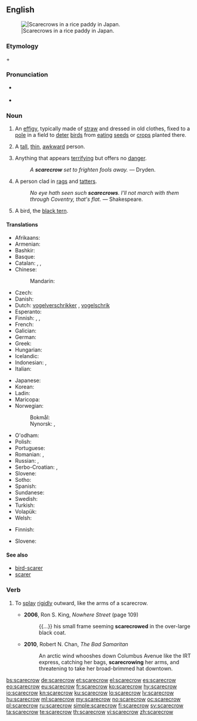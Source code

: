 ==English==
{{wikipedia}}
[[Image:Kakashi2.jpg|thumb||Scarecrows in a rice paddy in Japan.]]

===Etymology===
{{term|scare}} + {{term|crow}}

===Pronunciation===
* {{a|RP}} {{IPA|/ˈskɛə.krəʊ/|lang=en}}
* {{a|US}} {{IPA|/ˈskɛr.kroʊ/|lang=en}}

===Noun===
{{en-noun}}

# An [[effigy]], typically made of [[straw]] and dressed in old clothes, fixed to a [[pole]] in a field to [[deter]] [[bird]]s from [[eating]] [[seed]]s or [[crop]]s planted there.
# {{context|figuratively|pejorative|lang=en}} A [[tall]], [[thin]], [[awkward]] person.
# {{context|figurative|lang=en}} Anything that appears [[terrifying]] but offers no [[danger]].
#: ''A '''scarecrow''' set to frighten fools away.'' &mdash; Dryden.
# A person clad in [[rag]]s and [[tatter]]s.
#: ''No eye hath seen such '''scarecrows'''. I'll not march with them through Coventry, that's flat.'' &mdash; Shakespeare.
# {{context|UK|dialect|lang=en}} A bird, the [[black tern]].

====Translations====
{{trans-top|an effigy made to scare the birds away}}
* Afrikaans: {{t|af|voëlverskrikker}}
* Armenian: {{t|hy|խրտվիլակ|tr=xrtvilak}}
* Bashkir: {{t|ba|ҡарасҡы|tr=qarasqï|sc=Cyrl}}
* Basque: {{t+|eu|txorimalo}}
* Catalan: {{t|ca|espantall|m}}, {{t|ca|babarota|f}}, {{t|ca|espantaocells|m}}
* Chinese:
*: Mandarin: {{t+|cmn|稻草人|tr=dàocǎorén|sc=Hani}}
* Czech: {{t|cs|strašák|m}}
* Danish: {{t+|da|fugleskræmsel|n}}
* Dutch: [[vogelverschrikker]] {{g|m}}, {{qualifier|dialectal}} [[vogelschrik]]&nbsp;{{g|m}}
* Esperanto: {{t|eo|birdotimigilo}}
* Finnish: {{t+|fi|variksenpelätin}}, {{t+|fi|variksenpelätti}}, {{t+|fi|linnunpelätin}}
* French: {{t+|fr|épouvantail|m}}
* Galician: {{t|gl|espantallo|m}}
* German: {{t+|de|Vogelscheuche|f}}
* Greek: {{t+|el|σκιάχτρο|n|tr=skiáchtro}}
* Hungarian: {{t+|hu|madárijesztő}}
* Icelandic: {{t|is|fuglahræða}}
* Indonesian: {{t|id|orang-orangan}}, {{t|id|penakut burung}}
* Italian: {{t+|it|spaventapasseri|m}}
{{trans-mid}}
* Japanese: {{t|ja|かかし|tr=kakashi}}
* Korean: {{t+|ko|허수아비|tr=heosuabi|sc=Hang}}
* Ladin: {{t|lld|spantedl|m}}
* Maricopa: {{t|mrc|chiyer thʼer}}
* Norwegian: 
*: Bokmål: {{t+|nb|fugleskremsel|n}}
*: Nynorsk: {{t|nn|fugleskremsel|n}}, {{t|nn|fugleskremsle|f}}
* O'odham: {{t|ood|vaṣai gakidagĭ odham}}
* Polish: {{t+|pl|strach na wróble|m}}
* Portuguese: {{t+|pt|espantalho}}
* Romanian: {{t+|ro|sperietoare|f}}, {{t+|ro|momâie|f}}
* Russian: {{t+|ru|пугало|n|tr=púgalo}}, {{t+|ru|чучело|n|tr=čúčelo}}
* Serbo-Croatian: {{t+|sh|strašilo|n}}, {{t+|sh|plašilo|n}}
* Slovene: {{t+|sl|ptičje strašilo|n}}
* Sotho: {{t|st|setshosa}}
* Spanish: {{t+|es|espantapájaros|m}}
* Sundanese: {{t|su|bebegig}}
* Swedish: {{t+|sv|fågelskrämma|c}}
* Turkish: {{t+|tr|korkuluk}}
* Volapük: {{t+|vo|bödiplafükian}}
* Welsh: {{t|cy|bwgan brain|m}}
{{trans-bottom}}

{{trans-top|tall, thin, awkward person}}
* Finnish: {{t+|fi|variksenpelätin}}
{{trans-mid}}
* Slovene: {{t|sl|strašilo|n}}
{{trans-bottom}}

====See also====
* [[bird-scarer]]
* [[scarer]]

===Verb===
{{en-verb}}

# {{context|transitive|lang=en}} To [[splay]] [[rigid]]ly outward, like the arms of a scarecrow.
#* '''2006''', Ron S. King, ''Nowhere Street'' (page 109)
#*: {{...}} his small frame seeming '''scarecrowed''' in the over-large black coat.
#* '''2010''', Robert N. Chan, ''The Bad Samaritan''
#*: An arctic wind whooshes down Columbus Avenue like the IRT express, catching her bags, '''scarecrowing''' her arms, and threatening to take her broad-brimmed hat downtown.

[[bs:scarecrow]]
[[de:scarecrow]]
[[et:scarecrow]]
[[el:scarecrow]]
[[es:scarecrow]]
[[eo:scarecrow]]
[[eu:scarecrow]]
[[fr:scarecrow]]
[[ko:scarecrow]]
[[hy:scarecrow]]
[[io:scarecrow]]
[[kn:scarecrow]]
[[ku:scarecrow]]
[[lo:scarecrow]]
[[lv:scarecrow]]
[[hu:scarecrow]]
[[ml:scarecrow]]
[[my:scarecrow]]
[[no:scarecrow]]
[[oc:scarecrow]]
[[pl:scarecrow]]
[[ru:scarecrow]]
[[simple:scarecrow]]
[[fi:scarecrow]]
[[sv:scarecrow]]
[[ta:scarecrow]]
[[te:scarecrow]]
[[th:scarecrow]]
[[vi:scarecrow]]
[[zh:scarecrow]]